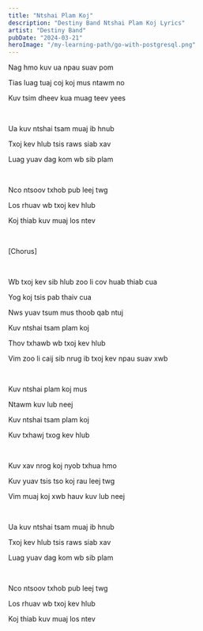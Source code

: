 ```yaml
---
title: "Ntshai Plam Koj"
description: "Destiny Band Ntshai Plam Koj Lyrics"
artist: "Destiny Band"
pubDate: "2024-03-21"
heroImage: "/my-learning-path/go-with-postgresql.png"
---
```


Nag hmo kuv ua npau suav pom

Tias luag tuaj coj koj mus ntawm no

Kuv tsim dheev kua muag teev yees

<br />

Ua kuv ntshai tsam muaj ib hnub

Txoj kev hlub tsis raws siab xav

Luag yuav dag kom wb sib plam

<br />

Nco ntsoov txhob pub leej twg

Los rhuav wb txoj kev hlub

Koj thiab kuv muaj los ntev

<br />

[Chorus]

<br />

Wb txoj kev sib hlub zoo li cov huab thiab cua

Yog koj tsis pab thaiv cua

Nws yuav tsum mus thoob qab ntuj

Kuv ntshai tsam plam koj

Thov txhawb wb txoj kev hlub

Vim zoo li caij sib nrug ib txoj kev npau suav xwb

<br />

Kuv ntshai plam koj mus

Ntawm kuv lub neej

Kuv ntshai tsam plam koj

Kuv txhawj txog kev hlub

<br />

Kuv xav nrog koj nyob txhua hmo

Kuv yuav tsis tso koj rau leej twg

Vim muaj koj xwb hauv kuv lub neej

<br />

Ua kuv ntshai tsam muaj ib hnub

Txoj kev hlub tsis raws siab xav

Luag yuav dag kom wb sib plam

<br />

Nco ntsoov txhob pub leej twg

Los rhuav wb txoj kev hlub

Koj thiab kuv muaj los ntev
